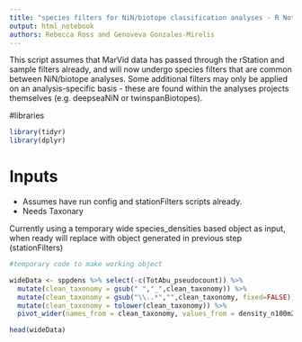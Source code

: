```yaml
---
title: "species filters for NiN/biotope classification analyses - R Notebook"
output: html_notebook
authors: Rebecca Ross and Genoveva Gonzales-Mirelis
---
```


This script assumes that MarVid data has passed through the rStation and sample filters already, and will now undergo species filters that are common between NiN/biotope analyses. Some additional filters may only be applied on an analysis-specific basis - these are found within the analyses projects themselves (e.g. deepseaNiN or twinspanBiotopes).

#libraries
```r
library(tidyr)
library(dplyr)
```


# Inputs
- Assumes have run config and stationFilters scripts already.
- Needs Taxonary

Currently using a temporary wide species_densities based object as input, when ready will replace with object generated in previous step (stationFilters)


```r
#temporary code to make working object

wideData <- sppdens %>% select(-c(TotAbu_pseudocount)) %>%
  mutate(clean_taxonomy = gsub(" ","_",clean_taxonomy)) %>%
  mutate(clean_taxonomy = gsub("\\..*","",clean_taxonomy, fixed=FALSE)) %>%#removes whats after the ;
  mutate(clean_taxonomy = tolower(clean_taxonomy)) %>%
  pivot_wider(names_from = clean_taxonomy, values_from = density_n100m2, values_fill = 0, values_fn = sum)

head(wideData)

```

